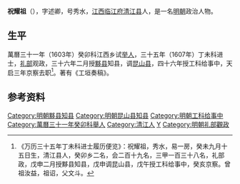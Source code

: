 '''祝耀祖'''（{{bd|？||？||}}），字述卿，号秀水，[[江西|江西]][[临江府|临江府]][[清江县|清江县]]人，是一名[[明朝|明朝]]政治人物。
 
== 生平 ==
萬曆三十一年（1603年）癸卯科江西乡试[[举人|举人]]，三十五年（1607年）丁未科进士，[[礼部|礼部]]观政，三十六年二月授[[黟县|黟县]]知县，调[[昆山县|昆山县]]，四十六年授工科给事中，天启三年京察去职<ref>《万历三十五年丁未科进士履历便览》：祝耀祖，秀水，易一房，癸未九月十五日生，清江县人，癸卯乡二名，会二百十九名，三甲一百三十八名，礼部政，戊申二月授黟县知县，戊申调昆山县，戊午授工科给事中，癸亥京察。曾祖汝益，祖诏，父文斗。</ref>。著有《工垣奏稿》。

==参考资料==
{{reflist}}
 
{{明朝人物小作品}}
{{萬曆三十五年丁未科殿試金榜}}
[[Category:明朝黟县知县|Category:明朝黟县知县]]
[[Category:明朝昆山县知县|Category:明朝昆山县知县]]
[[Category:明朝工科给事中|Category:明朝工科给事中]]
[[Category:萬曆三十一年癸卯科舉人|Category:萬曆三十一年癸卯科舉人]]
[[Category:清江人|Category:清江人]]
[[Category:祝姓|Y]]
[[Category:明朝礼部觀政|Category:明朝礼部觀政]]